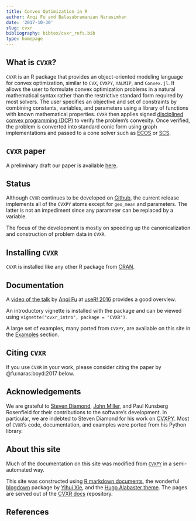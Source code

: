 ```yaml
---
title: Convex Optimization in R
author: Anqi Fu and Balasubramanian Narasimhan
date: '2017-10-30'
slug: cvxr
bibliography: bibtex/cvxr_refs.bib
type: homepage
---
```


## What is `CVXR`?

`CVXR` is an R package that provides an object-oriented modeling
language for convex optimization, similar to `CVX`, `CVXPY`, `YALMIP`,
and `Convex.jl`. It allows the user to formulate convex optimization
problems in a natural mathematical syntax rather than the restrictive
standard form required by most solvers. The user specifies an
objective and set of constraints by combining constants, variables,
and parameters using a library of functions with known mathematical
properties. `CVXR` then applies
signed [disciplined convex programming (DCP)](/post/cvxr_dcp) to
verify the problem’s convexity. Once verified, the problem is
converted into standard conic form using graph implementations and
passed to a cone solver such
as [ECOS](https://github.com/embotech/ecos)
or [SCS](https://github.com/cvxgrp/scs).

## `CVXR` paper

A preliminary draft our paper is
available
[here](https://web.stanford.edu/~boyd/papers/cvxr_paper.html). 

## Status

Although `CVXR` continues to be developed
on [Github](https://github.com/anqif), the current release implements all of
the `CVXPY` atoms except for `geo_mean` and parameters. The latter is
not an impediment since any parameter can be replaced by a variable.

The focus of the development is mostly on speeding up the
canonicalization and construction of problem data in `CVXR`.

## Installing `CVXR`

`CVXR` is installed like any other R package
from [CRAN](https://cloud.r-project.org).

## Documentation

A [video of the talk](http://channel9.msdn.com/Events/useR-international-R-User-conference/useR2016/CVXR-An-R-Package-for-Modeling-Convex-Optimization-Problems) by [Anqi Fu](https://web.stanford.edu/~anqif)
at [useR! 2016](http://user2016.r-project.org) provides a good
overview.

An introductory vignette is installed with the package and can be
viewed using `vignette("cvxr_intro", package = "CVXR")`.

A large set of examples, many ported from `CVXPY`, are available on
this site in the [Examples](/post/cvxr_examples/) section.

## Citing `CVXR`

If you use `CVXR` in your work, please consider citing the paper
by @fu:naras:boyd:2017 below.


## Acknowledgements

We are grateful
to
[Steven Diamond](https://web.stanford.edu/~stevend2/),
[John Miller](https://people.eecs.berkeley.edu/~miller_john/), and
Paul Kunsberg Rosenfield for their contributions to the software’s
development. In particular, we are indebted to Steven Diamond for his
work on [CVXPY](http://www.cvxpy.org/en/latest/). Most of `CVXR`'s code,
documentation, and examples were ported from his Python library.

## About this site

Much of the documentation on this site was modified
from [`CVXPY`](https://cvxpy.org) in a semi-automated way. 

This site was constructed
using [R markdown documents](http://rmarkdown.rstudio.com/), the
wonderful [blogdown](https://cloud.r-package.org/package="blogdown")
package by [Yihui Xie](https://yihui.name/), and
the
[Hugo Alabaster theme](https://themes.gohugo.io/theme/hugo-alabaster-theme/). The
pages are served out of
the [CVXR docs](https://github.com/bnaras/cvxr_docs) repository.

## References
